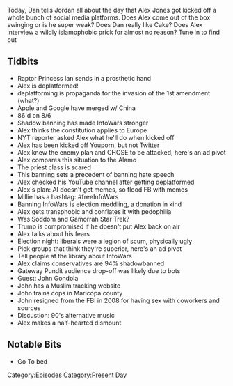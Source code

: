 {{DEFAULTSORT:
    #_EPISODE_0190:August 6, 2018
}}{{Episode
    | title           = August 6, 2018
    | caption         = [https://knowledgefight.libsyn.com/knowledge-fight-august-6-2018 Listen to this episode on Libsyn]
    | episodeNumber   = 190
    | length          = 02:40:41
    | airDate         = August 8, 2018
    | coverageDate    = August 6, 2018
    | episodeType     = [[:Category:Present Day|Present Day]]
    | appearance      = [[Raptor Princess Ian]], [[Millie Weaver]], [[john gondola]]
    | beverage        = Champagne
    | oocDrop         = I'm not a sociopath
    | previousEpisode = [[189: February 19-20, 2009]]
    | nextEpisode     = [[191: Blood Moons and Our First Call-In]]
}}

{{Stub}}

Today, Dan tells Jordan all about the day that Alex Jones got kicked off a whole bunch of social media platforms. Does Alex come out of the box swinging or is he super weak? Does Dan really like Cake? Does Alex interview a wildly islamophobic prick for almost no reason? Tune in to find out

==Tidbits==

*Raptor Princess Ian sends in a prosthetic hand
*Alex is deplatformed!
*deplatforming is propaganda for the invasion of the 1st amendment (what?)
*Apple and Google have merged w/ China
*86'd on 8/6
*Shadow banning has made InfoWars stronger
*Alex thinks the constitution applies to Europe
*NYT reporter asked Alex what he'll do when kicked off
*Alex has been kicked off Youporn, but not Twitter
*Alex knew the enemy plan and CHOSE to be attacked, here's an ad pivot
*Alex compares this situation to the Alamo
*The priest class is scared
*This banning sets a precedent of banning hate speech
*Alex checked his YouTube channel after getting deplatformed
*Alex's plan: AI doesn't get memes, so flood FB with memes
*Millie has a hashtag: #freeInfoWars
*Banning InfoWars is election meddling, a donation in kind
*Alex gets transphobic and conflates it with pedophilia
*Was Soddom and Gamorrah Star Trek?
*Trump is compromised if he doesn't put Alex back on air
*Alex talks about his fears
*Election night: liberals were a legion of scum, physically ugly
*Pick groups that think they're superior, here's an ad pivot
*Tell people at the library about InfoWars
*Alex claims conservatives are 94% shadowbanned
*Gateway Pundit audience drop-off was likely due to bots
*Guest: John Gondola
*John has a Muslim tracking website
*John trains cops in Maricopa county
*John resigned from the FBI in 2008 for having sex with coworkers and sources
*Discustion: 90's alternative music
*Alex makes a half-hearted dismount

==Notable Bits==

*Go To bed

[[Category:Episodes]]
[[Category:Present Day]]
